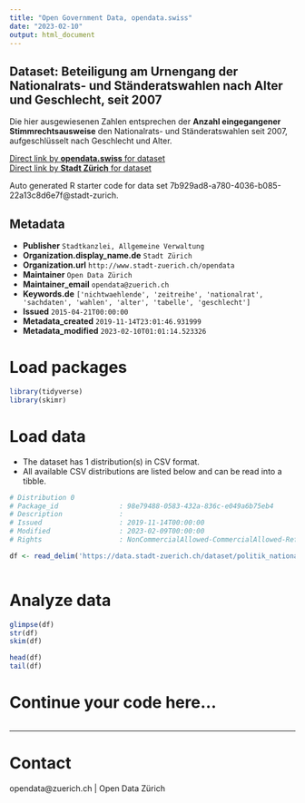 ```yaml
---
title: "Open Government Data, opendata.swiss"
date: "2023-02-10"
output: html_document
---
```


## Dataset: Beteiligung am Urnengang der Nationalrats- und Ständeratswahlen nach Alter und Geschlecht, seit 2007


Die hier ausgewiesenen Zahlen entsprechen der **Anzahl eingegangener Stimmrechtsausweise** den Nationalrats- und Ständeratswahlen seit 2007, aufgeschlüsselt nach Geschlecht und Alter.


[Direct link by **opendata.swiss** for dataset](https://opendata.swiss/de/dataset/beteiligung-am-urnengang-der-nationalrats-und-standeratswahlen-nach-alter-und-geschlecht-s-2007)<br>
[Direct link by **Stadt Zürich** for dataset](https://data.stadt-zuerich.ch/dataset/politik_nationalratswahlen_btg_urnengang_alter_geschlecht_od7039)

Auto generated R starter code for data set 7b929ad8-a780-4036-b085-22a13c8d6e7f@stadt-zurich.

## Metadata

- **Publisher** `Stadtkanzlei, Allgemeine Verwaltung`
- **Organization.display_name.de** `Stadt Zürich`
- **Organization.url** `http://www.stadt-zuerich.ch/opendata`
- **Maintainer** `Open Data Zürich`
- **Maintainer_email** `opendata@zuerich.ch`
- **Keywords.de** `['nichtwaehlende', 'zeitreihe', 'nationalrat', 'sachdaten', 'wahlen', 'alter', 'tabelle', 'geschlecht']`
- **Issued** `2015-04-21T00:00:00`
- **Metadata_created** `2019-11-14T23:01:46.931999`
- **Metadata_modified** `2023-02-10T01:01:14.523326`


# Load packages

```r

library(tidyverse)
library(skimr)

```

# Load data

-   The dataset has 1 distribution(s) in CSV format.
-   All available CSV distributions are listed below and can be read into a tibble.

```r

# Distribution 0
# Package_id               : 98e79488-0583-432a-836c-e049a6b75eb4
# Description              : 
# Issued                   : 2019-11-14T00:00:00
# Modified                 : 2023-02-09T00:00:00
# Rights                   : NonCommercialAllowed-CommercialAllowed-ReferenceNotRequired

df <- read_delim('https://data.stadt-zuerich.ch/dataset/politik_nationalratswahlen_btg_urnengang_alter_geschlecht_od7039/download/POL703OD7039.csv')



```

# Analyze data

```r

glimpse(df)
str(df)
skim(df)

head(df)
tail(df)

```

# Continue your code here...

```r

```

------------------------------------------------------------------------

# Contact

opendata@zuerich.ch | Open Data Zürich
